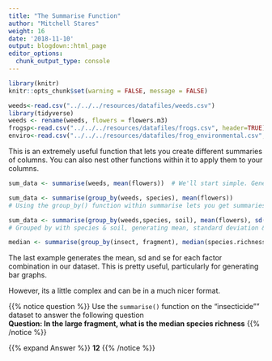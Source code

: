 ```yaml
---
title: "The Summarise Function"
author: "Mitchell Stares"
weight: 16
date: '2018-11-10'
output: blogdown::html_page
editor_options:
  chunk_output_type: console
---
```

```r
library(knitr)
knitr::opts_chunk$set(warning = FALSE, message = FALSE)
```
```r
weeds<-read.csv("../../../resources/datafiles/weeds.csv")
library(tidyverse)
weeds <- rename(weeds, flowers = flowers.m3)
frogsp<-read.csv("../../../resources/datafiles/frogs.csv", header=TRUE)
enviro<-read.csv("../../../resources/datafiles/frog_environmental.csv", header=TRUE)
```    

This is an extremely useful function that lets you create different summaries of columns. You can also nest other functions within it to apply them to your columns. 

```r
sum_data <- summarise(weeds, mean(flowers))  # We'll start simple. Generates the mean of the flower column

sum_data <- summarise(group_by(weeds, species), mean(flowers)) 
# Using the group_by() function within summarise lets you get summaries for groups, in this case "species"

sum_data <- summarise(group_by(weeds,species, soil), mean(flowers), sd(flowers), se=sd(flowers/sqrt(n())))
# Grouped by with species & soil, generating mean, standard deviation & standard error of flowers

```

```r
median <- summarise(group_by(insect, fragment), median(species.richness))
```
The last example generates the mean, sd and se for each factor combination in our dataset. This is pretty useful, particularly for generating bar graphs.  

However, its a little complex and can be in a much nicer format.  

{{% notice question %}}
Use the `summarise()` function on the "insecticide"" dataset to answer the following question  
**Question: In the large fragment, what is the median species richness**
{{% /notice %}}

{{% expand Answer %}}
**12**
{{% /notice %}}
